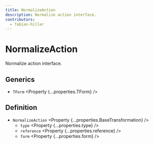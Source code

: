 ```yaml
---
title: NormalizeAction
description: Normalize action interface.
contributors:
  - fabian-hiller
---
```



# NormalizeAction

Normalize action interface.

## Generics

- `TForm` <Property {...properties.TForm} />

## Definition

- `NormalizeAction` <Property {...properties.BaseTransformation} />
  - `type` <Property {...properties.type} />
  - `reference` <Property {...properties.reference} />
  - `form` <Property {...properties.form} />
